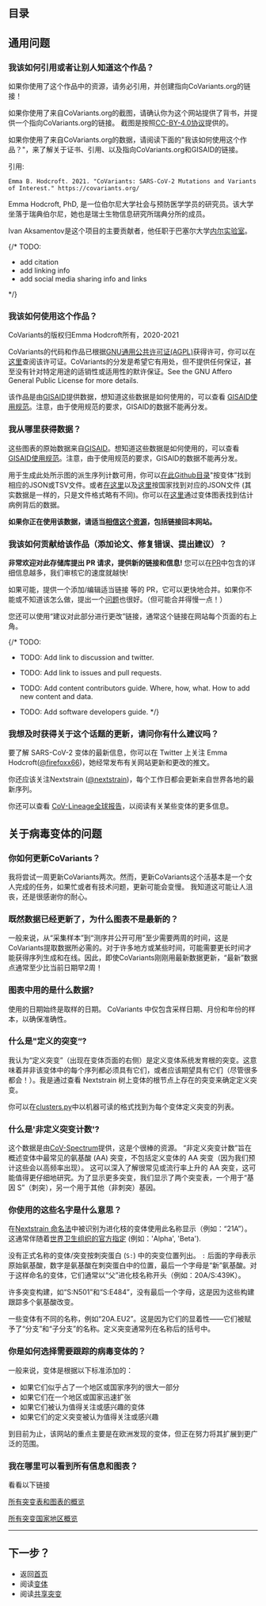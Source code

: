 ## 目录

## 通用问题

### 我该如何引用或者让别人知道这个作品？

如果你使用了这个作品中的资源，请务必引用，并创建指向CoVariants.org的链接！

如果你使用了来自CoVariants.org的截图，请确认你为这个网站提供了背书，并提供一个指向CoVariants.org的链接。
截图是按照[CC-BY-4.0协议](https://creativecommons.org/licenses/by/4.0/)提供的。

如果你使用了来自CoVariants.org的数据，请阅读下面的"我该如何使用这个作品？"，来了解关于证书、引用、以及指向CoVariants.org和GISAID的链接。

引用:

```
Emma B. Hodcroft. 2021. "CoVariants: SARS-CoV-2 Mutations and Variants of Interest." https://covariants.org/
```

Emma Hodcroft, PhD, 是一位伯尔尼大学社会与预防医学学员的研究员。该大学坐落于瑞典伯尔尼，她也是瑞士生物信息研究所瑞典分所的成员。

Ivan Aksamentov是这个项目的主要贡献者，他任职于巴塞尔大学[内尔实验室](https://neherlab.org/)。

{/* TODO:

- add citation
- add linking info
- add social media sharing info and links

*/}

### 我该如何使用这个作品？

CoVariants的版权归Emma Hodcroft所有，2020-2021

CoVariants的代码和作品已根据[GNU通用公共许可证(AGPL)](https://www.gnu.org/licenses/agpl-3.0.en.html)获得许可，你可以在[这里](https://github.com/hodcroftlab/covariants/blob/master/LICENSE.md)查阅该许可证。CoVariants的分发是希望它有用处，但不提供任何保证，甚至没有针对特定用途的适销性或适用性的默许保证。See the GNU Affero General Public License for more details.

该作品是由[GISAID](https://www.gisaid.org/)提供数据，想知道这些数据是如何使用的，可以查看 [GISAID使用规范](https://www.gisaid.org/registration/terms-of-use/)。注意，由于使用规范的要求，GISAID的数据不能再分发。

### 我从哪里获得数据？

这些图表的原始数据来自[GISAID](https://www.gisaid.org/)。想知道这些数据是如何使用的，可以查看 [GISAID使用规范](https://www.gisaid.org/registration/terms-of-use/)。注意，由于使用规范的要求，GISAID的数据不能再分发。

用于生成此处所示图的派生序列计数可用，你可以[在此Github目录](https://github.com/hodcroftlab/covariants/tree/master/cluster_tables)"按变体”找到相应的JSON或TSV文件。或者[在这里](https://github.com/hodcroftlab/covariants/blob/master/cluster_tables/EUClusters_data.json)以及[这里](https://github.com/hodcroftlab/covariants/blob/master/web/public/data/perCountryData.json)按国家找到对应的JSON文件 (其实数据是一样的，只是文件格式略有不同)。你可以在[这里](https://github.com/hodcroftlab/covariants/blob/master/web/public/data/perCountryDataCaseCounts.json)通过变体图表找到估计病例背后的数据。

**如果你正在使用该数据，请适当[相信这个资源](#how-should-i-cite-or-acknowledge-this-work)，包括链接回本网站。**

### 我该如何贡献给该作品（添加论文、修复错误、提出建议）？

**非常欢迎对此存储库提出 PR 请求，提供新的链接和信息!** 您可以在[PR](https://github.com/hodcroftlab/covariants/pulls)中包含的详细信息越多，我们审核它的速度就越快!

如果可能，提供一个添加/编辑适当链接 等的 PR，它可以更快地合并。如果你不能或不知道该怎么做，提出一个[问题](https://github.com/hodcroftlab/covariants/issues)也很好。（但可能合并得慢一点！）

您还可以使用“建议对此部分进行更改”链接，通常这个链接在网站每个页面的右上角。

{/* TODO:

- TODO: Add link to discussion and twitter.

- TODO: Add link to issues and pull requests.

- TODO: Add content contributors guide. Where, how, what. How to add new content and data.

- TODO: Add software developers guide.
*/}


### 我想及时获得关于这个话题的更新，请问你有什么建议吗？

要了解 SARS-CoV-2 变体的最新信息，你可以在 Twitter 上关注 Emma Hodcroft([@firefoxx66](https://twitter.com/firefoxx66))，她经常发布有关网站更新和更改的推文。

你还应该关注Nextstrain ([@nextstrain](https://twitter.com/nextstrain))，每个工作日都会更新来自世界各地的最新序列。

你还可以查看 [CoV-Lineage全球报告](https://cov-lineages.org/global_report.html)，以阅读有关某些变体的更多信息。

## 关于病毒变体的问题

### 你如何更新CoVariants？

我将尝试一周更新CoVariants两次。然而，更新CoVariants这个活基本是一个女人完成的任务，如果忙或者有技术问题，更新可能会变慢。 我知道这可能让人沮丧，还是很感谢你的耐心。

### 既然数据已经更新了，为什么图表不是最新的？

一般来说，从“采集样本”到“测序并公开可用”至少需要两周的时间，这是CoVariants提取数据所必需的。对于许多地方或某些时间，可能需要更长时间才能获得序列生成和在线。因此，即使CoVariants刚刚用最新数据更新，“最新”数据点通常至少比当前日期早2周！

### 图表中用的是什么数据?

使用的日期始终是取样的日期。 CoVariants 中仅包含采样日期、月份和年份的样本，以确保准确性。

### 什么是"定义的突变“?

我认为“定义突变”（出现在变体页面的右侧）是定义变体系统发育根的突变。这意味着并非该变体中的每个序列都必须具有它们，或者应该期望具有它们（尽管很多都会！）。我是通过查看 Nextstrain 树上变体的根节点上存在的突变来确定定义突变。

你可以在[clusters.py](https://github.com/hodcroftlab/covariants/blob/master/scripts/clusters.py)中以机器可读的格式找到为每个变体定义突变的列表。

### 什么是'非定义突变计数'?

这个数据是由[CoV-Spectrum](https://cov-spectrum.org/)提供，这是个很棒的资源。
“非定义突变计数”旨在概述变体中最常见的氨基酸 (AA) 突变，不包括定义变体的 AA 突变（因为我们预计这些会以高频率出现）。 这可以深入了解很常见或流行率上升的 AA 突变，这可能值得更仔细地研究。为了显示更多突变，我们显示了两个突变表，一个用于“基因 S”（刺突），另一个用于其他（非刺突）基因。

### 你使用的这些名字是什么意思？

在[Nextstrain 命名法](https://nextstrain.org/blog/2021-01-06-updated-SARS-CoV-2-clade-naming)中被识别为进化枝的变体使用此名称显示（例如：“21A”）。这通常伴随着[世界卫生组织的官方指定](https://www.who.int/en/activities/tracking-SARS-CoV-2-variants/) (例如：'Alpha', 'Beta').

没有正式名称的变体/突变按刺突蛋白 (`S:`) 中的突变位置列出。 `:` 后面的字母表示原始氨基酸，数字是氨基酸在刺突蛋白中的位置，最后一个字母是“新”氨基酸。对于这样命名的变体，它们通常以“父”进化枝名称开头（例如：20A/S:439K）。

许多突变构建，如“S:N501”和“S:E484”，没有最后一个字母，这是因为这些构建跟踪多个氨基酸改变。

一些变体有不同的名称，例如“20A.EU2”。这是因为它们的显着性——它们被赋予了“分支”和“子分支”的名称。定义突变通常列在名称后的括号中。

### 你是如何选择需要跟踪的病毒变体的？

一般来说，变体是根据以下标准添加的：
- 如果它们似乎占了一个地区或国家序列的很大一部分
- 如果它们在一个地区或国家迅速扩张
- 如果它们被认为值得关注或感兴趣的变体
- 如果它们的定义突变被认为值得关注或感兴趣

到目前为止，该网站的重点主要是在欧洲发现的变体，但正在努力将其扩展到更广泛的范围。

### 我在哪里可以看到所有信息和图表？

看看以下链接

[所有突变表和图表的概览](/per-variant)

[所有突变国家地区概览](/per-country)

---

## 下一步？

- 返回[首页](/)
- 阅读[变体](/variants)
- 阅读[共享突变](/shared-mutations)
